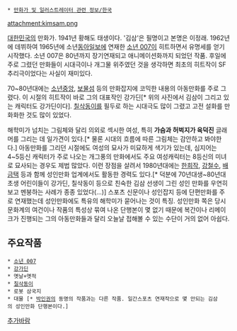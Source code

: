  * [[만화가 및 일러스트레이터 관련 정보/한국]]

attachment:kimsam.png

[[대한민국]]의 만화가. 1941년 황해도 태생이다. '김삼'은 필명이고 본명은 이정래. 1962년에 데뷔하여 1965년에 소년[[동아일보]]에 연재한 [[소년 007]]이 히트하면서 유명세를 얻기 시작했다. 소년 007은 80년까지 장기연재되고 애니메이션화까지 되었던 작품. 후일에 주로 그렸던 만화들이 시대극이나 개그물 위주였던 것을 생각하면 최초의 히트작이 SF 추리극이었다는 사실이 재미있다.

70~80년대에는 [[소년중앙]], [[보물섬]] 등의 만화잡지에 코믹한 내용의 아동만화를 주로 그렸다. 이 시절의 히트작이 바로 그의 대표작인 강가딘[* 위의 사진에서 김삼이 그리고 있는 캐릭터도 강가딘이다]. [[칠삭동이]]를 필두로 하는 시대극도 많이 그렸고 고전 설화를 만화화한 것도 많이 있었다.

해학미가 넘치는 그림체와 달리 의외로 섹시한 여성, 특히 '''가슴과 허벅지가 육덕진''' 글래머를 그리는 데 일가견이 있다.[* 물론 시대의 흐름에 따른 그림체는 감안하고 봐야한다.] 아동만화를 그리던 시절에도 여성의 묘사가 미묘하게 색기가 있는데, 심지어는 4~5등신 캐릭터가 주로 나오는 개그풍의 만화에서도 주요 여성캐릭터는 8등신의 미녀로 묘사되는 경우도 제법 많았다. 이런 장점을 살려서 1980년대에는 [[한희작]], [[강철수]], [[배금택]] 등과 함께 성인만화 업계에서도 활동한 경력도 있다.[* 덕분에 70년대생~80년대 초생 어린이들이 강가딘, 칠삭동이 등으로 친숙한 김삼 선생이 그린 성인 만화를 우연히 보고 멘붕하는 사례가 종종 있었다(...)] 스포츠 신문이나 성인잡지 등에 단편만화를 주로 연재했는데 성인만화에도 특유의 해학미가 묻어나는 것이 특징. 성인만화 쪽은 당시 문화계의 여건이나 작품의 특성상 묶여 나온 단행본이 몇 없기 때문에 복간이나 리메이크가 진행되는 그의 아동만화들과 달리 오늘날 접해볼 수 있는 수단이 거의 없어 아쉽다. 

== 주요작품 ==
 * [[소년 007]]
 * [[강가딘]]
 * 옛날+옛적
 * [[칠삭동이]]
 * 로봇 삼국지
 * 대물 [* [[박인권]]의 동명의 작품과는 다른 작품. 일간스포츠 연재작으로 몇 안되는 김삼의 성인만화 단행본이다.]

[[추가바람]]
